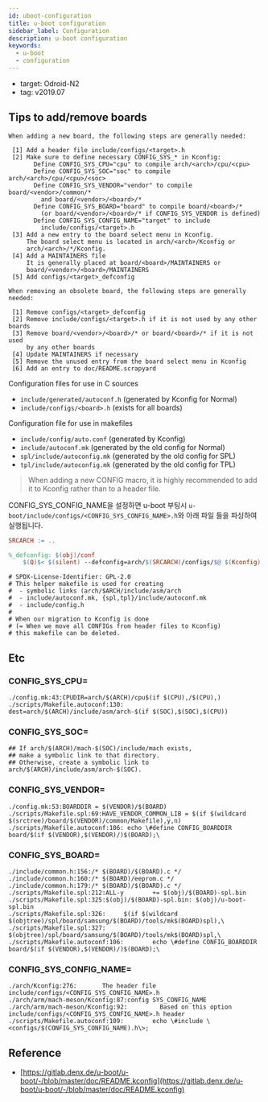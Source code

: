 ```yaml
---
id: uboot-configuration
title: u-boot configuration
sidebar_label: Configuration
description: u-boot configuration
keywords:
  - u-boot
  - configuration
---
```


- target: Odroid-N2
- tag: v2019.07

## Tips to add/remove boards

```
When adding a new board, the following steps are generally needed:

 [1] Add a header file include/configs/<target>.h
 [2] Make sure to define necessary CONFIG_SYS_* in Kconfig:
       Define CONFIG_SYS_CPU="cpu" to compile arch/<arch>/cpu/<cpu>
       Define CONFIG_SYS_SOC="soc" to compile arch/<arch>/cpu/<cpu>/<soc>
       Define CONFIG_SYS_VENDOR="vendor" to compile board/<vendor>/common/*
         and board/<vendor>/<board>/*
       Define CONFIG_SYS_BOARD="board" to compile board/<board>/*
         (or board/<vendor>/<board>/* if CONFIG_SYS_VENDOR is defined)
       Define CONFIG_SYS_CONFIG_NAME="target" to include
         include/configs/<target>.h
 [3] Add a new entry to the board select menu in Kconfig.
     The board select menu is located in arch/<arch>/Kconfig or
     arch/<arch>/*/Kconfig.
 [4] Add a MAINTAINERS file
     It is generally placed at board/<board>/MAINTAINERS or
     board/<vendor>/<board>/MAINTAINERS
 [5] Add configs/<target>_defconfig

When removing an obsolete board, the following steps are generally needed:

 [1] Remove configs/<target>_defconfig
 [2] Remove include/configs/<target>.h if it is not used by any other boards
 [3] Remove board/<vendor>/<board>/* or board/<board>/* if it is not used
     by any other boards
 [4] Update MAINTAINERS if necessary
 [5] Remove the unused entry from the board select menu in Kconfig
 [6] Add an entry to doc/README.scrapyard
```

Configuration files for use in C sources

- `include/generated/autoconf.h` (generated by Kconfig for Normal)
- `include/configs/<board>.h` (exists for all boards)

Configuration file for use in makefiles

- `include/config/auto.conf` (generated by Kconfig)
- `include/autoconf.mk` (generated by the old config for Normal)
- `spl/include/autoconfig.mk` (generated by the old config for SPL)
- `tpl/include/autoconfig.mk` (generated by the old config for TPL)

> When adding a new CONFIG macro, it is highly recommended to add it to Kconfig
> rather than to a header file.

CONFIG_SYS_CONFIG_NAME을 설정하면 u-boot 부팅시 `u-boot/include/configs/<CONFIG_SYS_CONFIG_NAME>.h`와 아래 파일 들을 파싱하여 실행됩니다.

```makefile title="u-boot/scripts/kconfig/Makefile"
SRCARCH := ..

%_defconfig: $(obj)/conf
    $(Q)$< $(silent) --defconfig=arch/$(SRCARCH)/configs/$@ $(Kconfig)
```

```text title="u-boot/scripts/Makefile.autoconf"
# SPDX-License-Identifier: GPL-2.0
# This helper makefile is used for creating
#  - symbolic links (arch/$ARCH/include/asm/arch
#  - include/autoconf.mk, {spl,tpl}/include/autoconf.mk
#  - include/config.h
#
# When our migration to Kconfig is done
# (= When we move all CONFIGs from header files to Kconfig)
# this makefile can be deleted.
```

## Etc

### CONFIG_SYS_CPU=

```
./config.mk:43:CPUDIR=arch/$(ARCH)/cpu$(if $(CPU),/$(CPU),)
./scripts/Makefile.autoconf:130:  dest=arch/$(ARCH)/include/asm/arch-$(if $(SOC),$(SOC),$(CPU))
```

### CONFIG_SYS_SOC=

```
## If arch/$(ARCH)/mach-$(SOC)/include/mach exists,
## make a symbolic link to that directory.
## Otherwise, create a symbolic link to arch/$(ARCH)/include/asm/arch-$(SOC).
```

### CONFIG_SYS_VENDOR=

```
./config.mk:53:BOARDDIR = $(VENDOR)/$(BOARD)
./scripts/Makefile.spl:69:HAVE_VENDOR_COMMON_LIB = $(if $(wildcard $(srctree)/board/$(VENDOR)/common/Makefile),y,n)
./scripts/Makefile.autoconf:106: echo \#define CONFIG_BOARDDIR board/$(if $(VENDOR),$(VENDOR)/)$(BOARD);\
```

### CONFIG_SYS_BOARD=

```
./include/common.h:156:/* $(BOARD)/$(BOARD).c */
./include/common.h:160:/* $(BOARD)/eeprom.c */
./include/common.h:179:/* $(BOARD)/$(BOARD).c */
./scripts/Makefile.spl:212:ALL-y        += $(obj)/$(BOARD)-spl.bin
./scripts/Makefile.spl:325:$(obj)/$(BOARD)-spl.bin: $(obj)/u-boot-spl.bin
./scripts/Makefile.spl:326:     $(if $(wildcard $(objtree)/spl/board/samsung/$(BOARD)/tools/mk$(BOARD)spl),\
./scripts/Makefile.spl:327:     $(objtree)/spl/board/samsung/$(BOARD)/tools/mk$(BOARD)spl,\
./scripts/Makefile.autoconf:106:        echo \#define CONFIG_BOARDDIR board/$(if $(VENDOR),$(VENDOR)/)$(BOARD);\
```

### CONFIG_SYS_CONFIG_NAME=

```
./arch/Kconfig:276:       The header file include/configs/<CONFIG_SYS_CONFIG_NAME>.h
./arch/arm/mach-meson/Kconfig:87:config SYS_CONFIG_NAME
./arch/arm/mach-meson/Kconfig:92:         Based on this option include/configs/<CONFIG_SYS_CONFIG_NAME>.h header
./scripts/Makefile.autoconf:109:        echo \#include \<configs/$(CONFIG_SYS_CONFIG_NAME).h\>;
```

## Reference

- [https://gitlab.denx.de/u-boot/u-boot/-/blob/master/doc/README.kconfig](https://gitlab.denx.de/u-boot/u-boot/-/blob/master/doc/README.kconfig)
